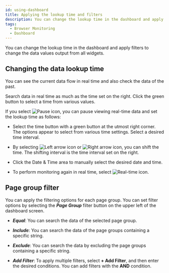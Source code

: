 ```yaml
---
id: using-dashboard
title: Applying the lookup time and filters
description: You can change the lookup time in the dashboard and apply filters to change the data values output from all widgets.
tags:
  - Browser Monitoring
  - Dashboard
---
```


You can change the lookup time in the dashboard and apply filters to change the data values output from all widgets.

## Changing the data lookup time

You can see the current data flow in real time and also check the data of the past.

<ImgLang img='flexboard-time-set.png' desc='real time' />

Search data in real time as much as the time set on the right. Click the green button to select a time from various values.

If you select ![Pause icon](/img/ico-pause.svg), you can pause viewing real-time data and set the lookup time as follows:

<ImgLang img='flexboard-time-set-pause.png' desc='past time' />

-   Select the time button with a green button at the utmost right corner. The options appear to select from various time settings. Select a desired time interval.

-   By selecting ![Left arrow icon](/img/left-arrow.svg) or ![Right arrow icon](/img/right-arrow.svg), you can shift the time. The shifting interval is the time interval set on the right.

-   Click the Date & Time area to manually select the desired date and time.

-   To perform monitoring again in real time, select ![Real-time icon](/img/ico-play-time.svg).

## Page group filter

You can apply the filtering options for each page group. You can set filter options by selecting the **_Page Group_** filter button on the upper left of the dashboard screen. 

-   **_Equal_**: You can search the data of the selected page group.

    <ImgLang img='browser-dashboard-filter.png' desc='Page group filter' />

<!---->

-   **_Include_**: You can search the data of the page groups containing a specific string.

    <ImgLang img='browser-dashboard-filter-include.png' desc='Page group filter' />

-   **_Exclude_**: You can search the data by excluding the page groups containing a specific string.

    <ImgLang img='browser-dashboard-filter-exclude.png' desc='Page group filter' />

-   **_Add Filter_**: To apply multiple filters, select **+ Add Filter**, and then enter the desired conditions. You can add filters with the **AND** condition.

    <ImgLang img='browser-dashboard-filter-and.png' desc='Page group filter' />
